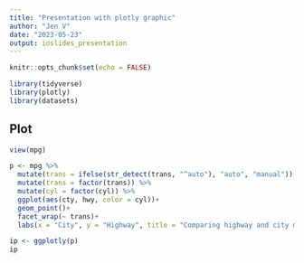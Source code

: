 ---
title: "Presentation with plotly graphic"
author: "Jen V"
date: "2023-05-23"
output: ioslides_presentation
---

```{r setup, include=FALSE}
knitr::opts_chunk$set(echo = FALSE)

library(tidyverse)
library(plotly)
library(datasets)
```

## Plot

```{r}
view(mpg)

p <- mpg %>% 
  mutate(trans = ifelse(str_detect(trans, "^auto"), "auto", "manual")) %>% 
  mutate(trans = factor(trans)) %>% 
  mutate(cyl = factor(cyl)) %>% 
  ggplot(aes(cty, hwy, color = cyl))+
  geom_point()+
  facet_wrap(~ trans)+
  labs(x = "City", y = "Highway", title = "Comparing highway and city mileage of auto and manual transmissions")

ip <- ggplotly(p)
ip
```

